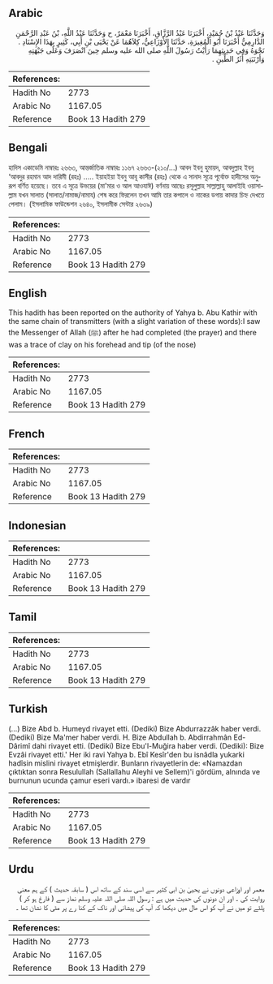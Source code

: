 ## Arabic


<div dir="rtl" lang="ar" style={{fontSize:'larger',backgroundColor:'#f8f9fa',padding:20}}>
وَحَدَّثَنَا عَبْدُ بْنُ حُمَيْدٍ، أَخْبَرَنَا عَبْدُ الرَّزَّاقِ، أَخْبَرَنَا مَعْمَرٌ، ح وَحَدَّثَنَا عَبْدُ اللَّهِ، بْنُ عَبْدِ الرَّحْمَنِ الدَّارِمِيُّ أَخْبَرَنَا أَبُو الْمُغِيرَةِ، حَدَّثَنَا الأَوْزَاعِيُّ، كِلاَهُمَا عَنْ يَحْيَى بْنِ أَبِي، كَثِيرٍ بِهَذَا الإِسْنَادِ ‏.‏ نَحْوَهُ وَفِي حَدِيثِهِمَا رَأَيْتُ رَسُولَ اللَّهِ صلى الله عليه وسلم حِينَ انْصَرَفَ وَعَلَى جَبْهَتِهِ وَأَرْنَبَتِهِ أَثَرُ الطِّينِ ‏.‏
</div>
<div style={{backgroundColor:'#f8f9fa',padding:20, marginBottom: 10}}><table> <thead> <tr> <th>References:</th> <th></th> </tr> </thead> <tbody><tr><td>Hadith No</td><td>2773</td></tr><tr><td>Arabic No</td><td>1167.05</td></tr><tr><td>Reference</td><td>Book 13 Hadith 279</td></tr></tbody></table></div>

## Bengali


<div dir="ltr" lang="bn" style={{fontSize:'larger',backgroundColor:'#f8f9fa',padding:20}}>
হাদিস একাডেমি নাম্বারঃ ২৬৬৩, আন্তর্জাতিক নাম্বারঃ ১১৬৭ ২৬৬৩-(২১০/...) আবদ ইবনু হুমায়দ, আবদুল্লাহ ইবনু ‘আবদুর রহমান আদ দারিমী (রহঃ) ..... ইয়াহইয়া ইবনু আবূ কাসীর (রহঃ) থেকে এ সানাদ সূত্রে পূর্বোক্ত হাদীসের অনুরূপ বর্ণিত হয়েছে। তবে এ সূত্রে উভয়ের (মা'মার ও আল আওযাঈ) বর্ণনায় আছেঃ রসূলুল্লাহ সাল্লাল্লাহু আলাইহি ওয়াসাল্লাম যখন সালাত (সালাত/নামাজ/নামায) শেষ করে ফিরলেন তখন আমি তার কপালে ও নাকের ডগায় কাদার চিহ্ন দেখতে পেলাম। (ইসলামিক ফাউন্ডেশন ২৬৪০, ইসলামীক সেন্টার ২৬৩৯)
</div>
<div style={{backgroundColor:'#f8f9fa',padding:20, marginBottom: 10}}><table> <thead> <tr> <th>References:</th> <th></th> </tr> </thead> <tbody><tr><td>Hadith No</td><td>2773</td></tr><tr><td>Arabic No</td><td>1167.05</td></tr><tr><td>Reference</td><td>Book 13 Hadith 279</td></tr></tbody></table></div>

## English


<div dir="ltr" lang="en" style={{fontSize:'larger',backgroundColor:'#f8f9fa',padding:20}}>
This hadith has been reported on the authority of Yahya b. Abu Kathir with the same chain of transmitters (with a slight variation of these words):I saw the Messenger of Allah (ﷺ) after he had completed (the prayer) and there was a trace of clay on his forehead and tip (of the nose)
</div>
<div style={{backgroundColor:'#f8f9fa',padding:20, marginBottom: 10}}><table> <thead> <tr> <th>References:</th> <th></th> </tr> </thead> <tbody><tr><td>Hadith No</td><td>2773</td></tr><tr><td>Arabic No</td><td>1167.05</td></tr><tr><td>Reference</td><td>Book 13 Hadith 279</td></tr></tbody></table></div>

## French


<div dir="ltr" lang="fr" style={{fontSize:'larger',backgroundColor:'#f8f9fa',padding:20}}>

</div>
<div style={{backgroundColor:'#f8f9fa',padding:20, marginBottom: 10}}><table> <thead> <tr> <th>References:</th> <th></th> </tr> </thead> <tbody><tr><td>Hadith No</td><td>2773</td></tr><tr><td>Arabic No</td><td>1167.05</td></tr><tr><td>Reference</td><td>Book 13 Hadith 279</td></tr></tbody></table></div>

## Indonesian


<div dir="ltr" lang="id" style={{fontSize:'larger',backgroundColor:'#f8f9fa',padding:20}}>

</div>
<div style={{backgroundColor:'#f8f9fa',padding:20, marginBottom: 10}}><table> <thead> <tr> <th>References:</th> <th></th> </tr> </thead> <tbody><tr><td>Hadith No</td><td>2773</td></tr><tr><td>Arabic No</td><td>1167.05</td></tr><tr><td>Reference</td><td>Book 13 Hadith 279</td></tr></tbody></table></div>

## Tamil


<div dir="ltr" lang="ta" style={{fontSize:'larger',backgroundColor:'#f8f9fa',padding:20}}>

</div>
<div style={{backgroundColor:'#f8f9fa',padding:20, marginBottom: 10}}><table> <thead> <tr> <th>References:</th> <th></th> </tr> </thead> <tbody><tr><td>Hadith No</td><td>2773</td></tr><tr><td>Arabic No</td><td>1167.05</td></tr><tr><td>Reference</td><td>Book 13 Hadith 279</td></tr></tbody></table></div>

## Turkish


<div dir="ltr" lang="tr" style={{fontSize:'larger',backgroundColor:'#f8f9fa',padding:20}}>
(…) Bize Abd b. Humeyd rivayet etti. (Dediki) Bize Abdurrazzâk haber verdi. (Dediki) Bize Ma'mer haber verdi. H. Bize Abdullah b. Abdirrahmân Ed-Dârimî dahi rivayet etti. (Dediki) Bize Ebu'l-Muğira haber verdi. (Dediki): Bize Evzâi rivayet etti.' Her iki ravi Yahya b. Ebî Kesîr'den bu isnâdla yukarki hadîsin mislini rivayet etmişlerdir. Bunların rivayetlerin de: «Namazdan çıktıktan sonra Resulullah (Sallallahu Aleyhi ve Sellem)'i gördüm, alnında ve burnunun ucunda çamur eseri vardı.» ibaresi de vardır
</div>
<div style={{backgroundColor:'#f8f9fa',padding:20, marginBottom: 10}}><table> <thead> <tr> <th>References:</th> <th></th> </tr> </thead> <tbody><tr><td>Hadith No</td><td>2773</td></tr><tr><td>Arabic No</td><td>1167.05</td></tr><tr><td>Reference</td><td>Book 13 Hadith 279</td></tr></tbody></table></div>

## Urdu


<div dir="rtl" lang="ur" style={{fontSize:'larger',backgroundColor:'#f8f9fa',padding:20}}>
معمر اور اوزاعی دونوں نے یحییٰ بن ابی کثیر سے اسی سند کے ساتھ اس ( سابقہ حدیث ) کے ہم معنی روایت کی ۔ اور ان دونوں کی حدیث میں ہے : رسول اللہ صلی اللہ علیہ وسلم نماز سے ( فارغ ہو کر ) پلٹے تو میں نے آپ کو اس ھال میں دیکھا کہ آپ کی پیشانی اور ناک کے کنا رے پر مٹی کا نشان تھا ۔
</div>
<div style={{backgroundColor:'#f8f9fa',padding:20, marginBottom: 10}}><table> <thead> <tr> <th>References:</th> <th></th> </tr> </thead> <tbody><tr><td>Hadith No</td><td>2773</td></tr><tr><td>Arabic No</td><td>1167.05</td></tr><tr><td>Reference</td><td>Book 13 Hadith 279</td></tr></tbody></table></div>